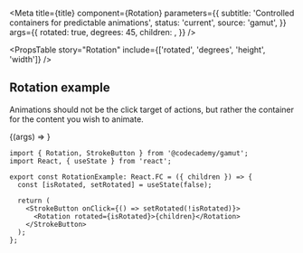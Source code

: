 

<Meta
  title={title}
  component={Rotation}
  parameters={{
    subtitle: 'Controlled containers for predictable animations',
    status: 'current',
    source: 'gamut',
  }}
  args={{
    rotated: true,
    degrees: 45,
    children: <MiniChevronDownIcon />,
  }}
/>

<Canvas>
  <Story name="Rotation">
    <Rotation rotated degrees={45}>
      <MiniChevronDownIcon />
    </Rotation>
  </Story>
</Canvas>

<PropsTable
  story="Rotation"
  include={['rotated', 'degrees', 'height', 'width']}
/>

## Rotation example

Animations should not be the click target of actions, but rather the container for the content you wish to animate.

<Canvas>
  <Story name="Rotation example">
    {(args) => <RotationExample {...args} />}
  </Story>
</Canvas>

```tsx
import { Rotation, StrokeButton } from '@codecademy/gamut';
import React, { useState } from 'react';

export const RotationExample: React.FC = ({ children }) => {
  const [isRotated, setRotated] = useState(false);

  return (
    <StrokeButton onClick={() => setRotated(!isRotated)}>
      <Rotation rotated={isRotated}>{children}</Rotation>
    </StrokeButton>
  );
};
```
